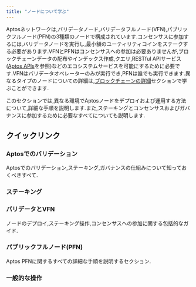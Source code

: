 ```yaml
---
title: "ノードについて学ぶ"
---
```


Aptosネットワークは,バリデータノード,バリデータフルノード(VFN),パブリックフルノード(PFN)の3種類のノードで構成されています.コンセンサスに参加するには,バリデータノードを実行し,最小額のユーティリティコインをステークする必要があります.VFNとPFNはコンセンサスへの参加は必要ありませんが,ブロックチェーンデータの配布やインデックス作成,クエリ,RESTful APIサービス([Aptos APIs](/ja/build/apis)を参照)などのエコシステムサービスを可能にするために必要です.VFNはバリデータオペレーターのみが実行でき,PFNは誰でも実行できます.異なるタイプのノードについての詳細は,[ブロックチェーンの詳細](/ja/network/blockchain)セクションで学ぶことができます.

このセクションでは,異なる環境でAptosノードをデプロイおよび運用する方法について,詳細な手順を説明します.また,ステーキングとコンセンサスおよびガバナンスに参加するために必要なすべてについても説明します.


## クイックリンク

### Aptosでのバリデーション

Aptosでのバリデーション,ステーキング,ガバナンスの仕組みについて知っておくべきすべて.

<CardGrid>
  <LinkCard href="/ja/network/blockchain/staking#validation-on-the-aptos-blockchain" title="バリデーションの仕組み" description="バリデータリーダーが提案し、成功時に報酬を獲得します。" />

  <LinkCard href="/ja/network/blockchain/staking#validator-state-and-stake-state" title="バリデータの状態" description="バリデータがバリデータセットに参加する方法を学びます。" />
</CardGrid>

### ステーキング

<CardGrid>
  <LinkCard href="/ja/network/blockchain/staking" title="Aptosでのステーキング" description="Aptosでのステーキングの仕組みについての包括的なガイド。" />

  <LinkCard href="/ja/network/blockchain/governance" title="ガバナンス" description="誰が提案でき、誰が投票でき、AIPがどのように解決されるか。" />

  <LinkCard href="/ja/network/nodes/validator-node/connect-nodes/staking-pool-operations" title="オーナー" description="ステーキングのために実行されるオーナー操作について説明します。" />

  <LinkCard href="/ja/network/nodes/validator-node/connect-nodes/staking-pool-voter" title="投票者" description="ステーキングのために実行される投票者操作について説明します。" />
</CardGrid>

### バリデータとVFN

ノードのデプロイ,ステーキング操作,コンセンサスへの参加に関する包括的なガイド.

<CardGrid>
  <LinkCard href="/ja/network/nodes/validator-node/node-requirements" title="ノード要件" description="必要な計算リソースとストレージリソースの詳細。他の作業の前にまずこれを読んでください。" />

  <LinkCard href="/ja/network/nodes/validator-node/deploy-nodes" title="バリデータノードの実行" description="クラウドまたはオンプレミス、Dockerまたはソースコードからのステップバイステップの手順があります。" />

  <LinkCard href="/ja/network/nodes/validator-node/verify-nodes/node-liveness-criteria" title="ノードの健全性" description="複数のオプションを使用してノードの健全性を確認できます。" />

  <LinkCard href="/ja/network/nodes/validator-node/connect-nodes/connect-to-aptos-network" title="Aptosネットワークへの接続" description="ノードをAptosネットワークに接続するための手順。" />

  <LinkCard href="/ja/network/nodes/validator-node/connect-nodes/staking-pool-operations" title="ステーキングプール操作" description="ステーキングプール操作を実行する方法のステップバイステップガイド。" />

  <LinkCard href="/ja/network/nodes/validator-node/modify-nodes/shutting-down-nodes" title="ノードのシャットダウン" description="まずバリデータセットを離れ、その後ノードをシャットダウンします。" />
</CardGrid>

### パブリックフルノード(PFN)

Aptos PFNに関するすべての詳細な手順を説明するセクション.

<CardGrid>
  <LinkCard href="/ja/network/nodes/full-node/deployments" title="PFNのデプロイ" description="このセクションに従ってPFNをデプロイします。" />

  <LinkCard href="/ja/build/indexer/legacy/indexer-fullnode" title="インデクサーPFN" description="AptosネットワークでインデクサーPFNを実行する方法について説明します。" />
</CardGrid>

### 一般的な操作

<CardGrid>
  <LinkCard href="/ja/network/nodes/localnet/local-development-network" title="ローカルネットで開発" description="開発用のローカルネットを実行します（バリデータノードを含む）。" />

  <LinkCard href="/ja/network/nodes/full-node/modify/update-fullnode-with-new-releases" title="PFNのアップグレード" description="新しいリリースでノードをアップグレードします。" />

  <LinkCard href="/ja/network/nodes/bootstrap-fullnode/bootstrap-fullnode" title="スナップショットからのブートストラップ" description="スナップショットを使用して新しいノードをブートストラップします。" />

  <LinkCard href="/ja/network/nodes/bootstrap-fullnode/aptos-db-restore" title="バックアップからのブートストラップ" description="データ復元を使用して新しいノードをブートストラップします。" />
</CardGrid>
